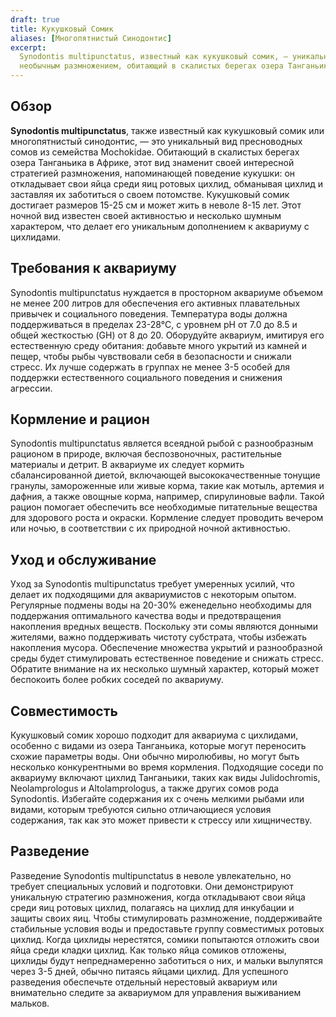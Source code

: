 ```yaml
---
draft: true
title: Кукушковый Сомик
aliases: [Многопятнистый Синодонтис]
excerpt:
  Synodontis multipunctatus, известный как кукушковый сомик, — уникальный вид пресноводных рыб, известный своим
  необычным размножением, обитающий в скалистых берегах озера Танганьика в Африке.
---
```


## Обзор

**Synodontis multipunctatus**, также известный как кукушковый сомик или многопятнистый синодонтис, — это уникальный вид
пресноводных сомов из семейства Mochokidae. Обитающий в скалистых берегах озера Танганьика в Африке, этот вид знаменит
своей интересной стратегией размножения, напоминающей поведение кукушки: он откладывает свои яйца среди яиц ротовых
цихлид, обманывая цихлид и заставляя их заботиться о своем потомстве. Кукушковый сомик достигает размеров 15-25 см и
может жить в неволе 8-15 лет. Этот ночной вид известен своей активностью и несколько шумным характером, что делает его
уникальным дополнением к аквариуму с цихлидами.

## Требования к аквариуму

Synodontis multipunctatus нуждается в просторном аквариуме объемом не менее 200 литров для обеспечения его активных
плавательных привычек и социального поведения. Температура воды должна поддерживаться в пределах 23-28°C, с уровнем pH
от 7.0 до 8.5 и общей жесткостью (GH) от 8 до 20. Оборудуйте аквариум, имитируя его естественную среду обитания:
добавьте много укрытий из камней и пещер, чтобы рыбы чувствовали себя в безопасности и снижали стресс. Их лучше
содержать в группах не менее 3-5 особей для поддержки естественного социального поведения и снижения агрессии.

## Кормление и рацион

Synodontis multipunctatus является всеядной рыбой с разнообразным рационом в природе, включая беспозвоночных,
растительные материалы и детрит. В аквариуме их следует кормить сбалансированной диетой, включающей высококачественные
тонущие гранулы, замороженные или живые корма, такие как мотыль, артемия и дафния, а также овощные корма, например,
спирулиновые вафли. Такой рацион помогает обеспечить все необходимые питательные вещества для здорового роста и окраски.
Кормление следует проводить вечером или ночью, в соответствии с их природной ночной активностью.

## Уход и обслуживание

Уход за Synodontis multipunctatus требует умеренных усилий, что делает их подходящими для аквариумистов с некоторым
опытом. Регулярные подмены воды на 20-30% еженедельно необходимы для поддержания оптимального качества воды и
предотвращения накопления вредных веществ. Поскольку эти сомы являются донными жителями, важно поддерживать чистоту
субстрата, чтобы избежать накопления мусора. Обеспечение множества укрытий и разнообразной среды будет стимулировать
естественное поведение и снижать стресс. Обратите внимание на их несколько шумный характер, который может беспокоить
более робких соседей по аквариуму.

## Совместимость

Кукушковый сомик хорошо подходит для аквариума с цихлидами, особенно с видами из озера Танганьика, которые могут
переносить схожие параметры воды. Они обычно миролюбивы, но могут быть несколько конкурентными во время кормления.
Подходящие соседи по аквариуму включают цихлид Танганьики, таких как виды Julidochromis, Neolamprologus и
Altolamprologus, а также других сомов рода Synodontis. Избегайте содержания их с очень мелкими рыбами или видами,
которым требуются сильно отличающиеся условия содержания, так как это может привести к стрессу или хищничеству.

## Разведение

Разведение Synodontis multipunctatus в неволе увлекательно, но требует специальных условий и подготовки. Они
демонстрируют уникальную стратегию размножения, когда откладывают свои яйца среди яиц ротовых цихлид, полагаясь на
цихлид для инкубации и защиты своих яиц. Чтобы стимулировать размножение, поддерживайте стабильные условия воды и
предоставьте группу совместимых ротовых цихлид. Когда цихлиды нерестятся, сомики попытаются отложить свои яйца среди
кладки цихлид. Как только яйца сомиков отложены, цихлиды будут непреднамеренно заботиться о них, и мальки вылупятся
через 3-5 дней, обычно питаясь яйцами цихлид. Для успешного разведения обеспечьте отдельный нерестовый аквариум или
внимательно следите за аквариумом для управления выживанием мальков.
